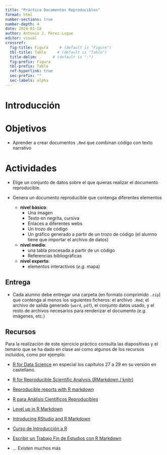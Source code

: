 ```yaml
---
title: "Práctica Documentos Reproducibles"
format: html
number-sections: true
number-depth: 4
date: 2024-01-18
author: Antonio J. Pérez-Luque
editor: visual
crossref:
  fig-title: Figura     # (default is "Figure")
  tbl-title: Tabla     # (default is "Table")
  title-delim: .     # (default is ":")
  fig-prefix: Figura
  tbl-prefix: Tabla
  ref-hyperlink: true
  sec-prefix: ""
  sec-labels: alpha
---
```


# Introducción {.unnumbered}

# Objetivos

-   Aprender a crear documentos `.Rmd` que combinan código con texto narrativo

# Actividades

-   Elige un conjunto de datos sobre el que quieras realizar el documento reproducible.

-   Genera un documento reproducible que contenga diferentes elementos

    -   **nivel básico**:
        -   Una imagen
        -   Texto en negrita, cursiva
        -   Enlaces a diferentes webs
        -   Un trozo de código
        -   Un gráfico generado a partir de un trozo de código (el alumno tiene que importar el archivo de datos)
    -   **nivel medio**:
        -   una tabla procesada a partir de un código
        -   Referencias bibliográficas
    -   **nivel experto**:
        -   elementos interactivos (*e.g.* mapa)

## Entrega

-   Cada alumno debe entregar una carpeta (en formato comprimido `.zip`) que contenga al menos los siguientes ficheros: el archivo `.Rmd`; el archivo de salida generado (`word`, `pdf`), el conjunto datos usado, y el resto de archivos necesarios para renderizar el documento (*e.g.* imágenes, etc.)

## Recursos

Para la realización de este ejercicio práctico consulta las diapositivas y el temario que se ha dado en clase así como algunos de los recursos incluidos, como por ejemplo:

-   [R for Data Science](https://es.r4ds.hadley.nz/r-markdown.html) en especial los capítulos 27 a 29 en su versión en castellano.

-   [R for Reproducible Scientific Analysis (RMarkdown / knitr)](https://reproducible-analysis-workshop.readthedocs.io/en/latest/6.RMarkdown-knitr.html)

-   [Reproducible reports with R markdown](https://intro2r.com/rmarkdown_r.html)

-   [R para Análisis Científicos Reproducibles](https://swcarpentry.github.io/r-novice-gapminder-es/15-knitr-markdown/index.html)

-   [Level up in R Markdown](https://allisonhorst.github.io/ucsb-qmss-rmarkdown/)

-   [Introducing RStudio and R Markdown](https://www.pipinghotdata.com/posts/2020-09-07-introducing-the-rstudio-ide-and-r-markdown/)

-   [Curso de Introducción a R](https://www.uv.es/vcoll/RMarkdown.html)

-   [Escribir un Trabajo Fin de Estudios con R Markdown](http://destio.us.es/calvo/memoriatfe/MemoriaTFE_PedroLuque_2017Nov_imprimir2caras.pdf)

-   ... Existen muchos más
